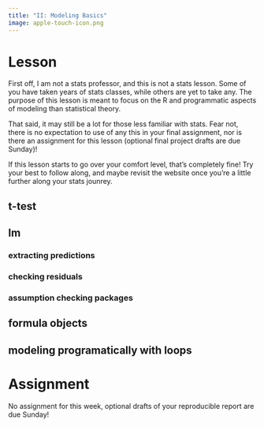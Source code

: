```yaml
---
title: "II: Modeling Basics"
image: apple-touch-icon.png
---
```


::: panel-tabset
# Lesson

First off, I am not a stats professor, and this is not a stats lesson. Some of you have taken years of stats classes, while others are yet to take any. The purpose of this lesson is meant to focus on the R and programmatic aspects of modeling than statistical theory. 

That said, it may still be a lot for those less familiar with stats. Fear not, there is no expectation to use of any this in your final assignment, nor is there an assignment for this lesson (optional final project drafts are due Sunday)! 

If this lesson starts to go over your comfort level, that's completely fine! Try your best to follow along, and maybe revisit the website once you're a little further along your stats jounrey.

## t-test

## lm

### extracting predictions

### checking residuals

### assumption checking packages

## formula objects

## modeling programatically with loops

# Assignment

No assignment for this week, optional drafts of your reproducible report are due Sunday!

:::
